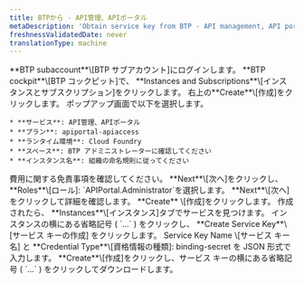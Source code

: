 ```yaml
---
title: BTPから - API管理、APIポータル
metaDescription: 'Obtain service key from BTP - API management, API portal'
freshnessValidatedDate: never
translationType: machine
---
```


<Steps>
  <Step>
    **BTP subaccount**\[BTP サブアカウント]にログインします。
  </Step>

  <Step>
    **BTP cockpit**\[BTP コックピット]で、 **Instances and Subscriptions**\[インスタンスとサブスクリプション]をクリックします。
  </Step>

  <Step>
    右上の**Create**\[作成]をクリックします。
  </Step>

  <Step>
    ポップアップ画面で以下を選択します。

    * **サービス**: API管理、APIポータル
    * **プラン**: apiportal-apiaccess
    * **ランタイム環境**: Cloud Foundry
    * **スペース**: BTP アドミニストレーターに確認してください
    * **インスタンス名**: 組織の命名規則に従ってください
  </Step>

  <Step>
    費用に関する免責事項を確認してください。
  </Step>

  <Step>
    **Next**\[次へ]をクリックし、 **Roles**\[ロール]: `APIPortal.Administrator`を選択します。
  </Step>

  <Step>
    **Next**\[次へ]をクリックして詳細を確認します。
  </Step>

  <Step>
    **Create** \[作成]をクリックします。
  </Step>

  <Step>
    作成されたら、 **Instances**\[インスタンス]タブでサービスを見つけます。
  </Step>

  <Step>
    インスタンスの横にある省略記号 ( `...` ) をクリックし、 **Create Service Key**\[サービス キーの作成] をクリックします。
  </Step>

  <Step>
    Service Key Name \[サービス キー名] と **Credential Type**\[資格情報の種類]: binding-secret を JSON 形式で入力します。
  </Step>

  <Step>
    **Create**\[作成]をクリックし、サービス キーの横にある省略記号 ( `...` ) をクリックしてダウンロードします。
  </Step>
</Steps>